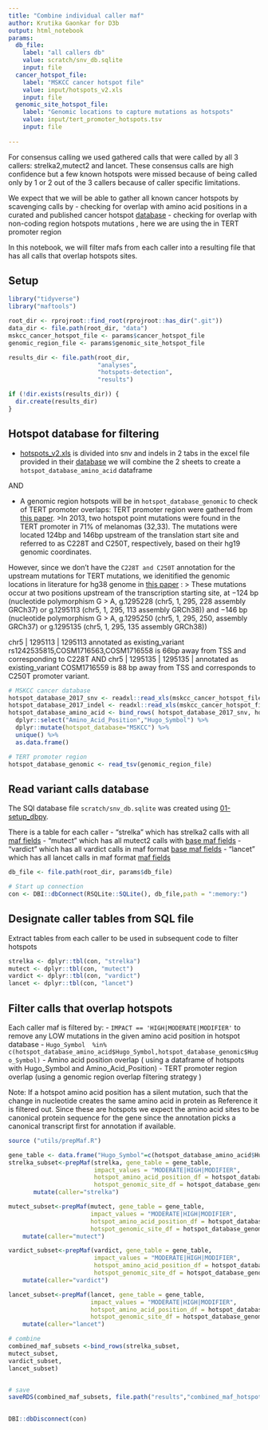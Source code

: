 ```yaml
---
title: "Combine individual caller maf"
author: Krutika Gaonkar for D3b
output: html_notebook
params:
  db_file:
    label: "all callers db"
    value: scratch/snv_db.sqlite
    input: file
  cancer_hotspot_file:
    label: "MSKCC cancer hotspot file"
    value: input/hotspots_v2.xls
    input: file  
  genomic_site_hotspot_file:
    label: "Genomic locations to capture mutations as hotspots"
    value: input/tert_promoter_hotspots.tsv
    input: file
    
---
```



For consensus calling we used gathered calls that were called by all 3 callers: strelka2,mutect2 and lancet. These consensus calls are high confidence but a few known hotspots were missed because of being called only by 1 or 2 out of the 3 callers because of caller specific limitations. 

We expect that we will be able to gather all known cancer hotspots by scavenging calls by
- checking for overlap with amino acid positions in a curated and published cancer hotspot [database](https://www.cancerhotspots.org/files/hotspots_v2.xls)
- checking for overlap with non-coding region hotspots mutations , here we are using the in TERT promoter region

In this notebook, we will filter mafs from each caller into a resulting file that has all calls that overlap hotspots sites.

## Setup
```r
library("tidyverse")
library("maftools")

root_dir <- rprojroot::find_root(rprojroot::has_dir(".git"))
data_dir <- file.path(root_dir, "data")
mskcc_cancer_hotspot_file <- params$cancer_hotspot_file
genomic_region_file <- params$genomic_site_hotspot_file

results_dir <- file.path(root_dir,
                         "analyses",
                         "hotspots-detection",
                         "results")

if (!dir.exists(results_dir)) {
  dir.create(results_dir)
}

```

## Hotspot database for filtering
- [hotspots_v2.xls](https://www.cancerhotspots.org/files/hotspots_v2.xls) is divided into snv and indels in 2 tabs in the excel file provided in their [database](https://www.cancerhotspots.org/#/download) we will combine the 2 sheets to create a `hotspot_database_amino_acid` dataframe 

AND

- A genomic region hotspots will be in `hotspot_database_genomic` to check of TERT promoter overlaps:
TERT promoter region were gathered from  [this paper](https://www.ncbi.nlm.nih.gov/pmc/articles/PMC4852159/).
>In 2013, two hotspot point mutations were found in the TERT promoter in 71% of melanomas (32,33). The mutations were located 124bp and 146bp upstream of the translation start site and referred to as C228T and C250T, respectively, based on their hg19 genomic coordinates.

However, since we don't have the `C228T and C250T` annotation for the upstream mutations for TERT mutations, we idenitified the genomic locations in literature for hg38 genome in [this paper](https://www.mdpi.com/1422-0067/21/17/6034/htm) :
> These mutations occur at two positions upstream of the transcription starting site, at −124 bp (nucleotide polymorphism G > A, g.1295228 (chr5, 1, 295, 228 assembly GRCh37) or g.1295113 (chr5, 1, 295, 113 assembly GRCh38)) and −146 bp (nucleotide polymorphism G > A, g.1295250 (chr5, 1, 295, 250, assembly GRCh37) or g.1295135 (chr5, 1, 295, 135 assembly GRCh38)) 

chr5 | 1295113 | 1295113 annotated as existing_variant rs1242535815,COSM1716563,COSM1716558 is 66bp away from TSS and corresponding to C228T
AND
chr5 | 1295135 | 1295135 | annotated as existing_variant COSM1716559 is 88 bp away from TSS and corresponds to C250T promoter variant.


```r
# MSKCC cancer database
hotspot_database_2017_snv <- readxl::read_xls(mskcc_cancer_hotspot_file,sheet = 1) 
hotspot_database_2017_indel <- readxl::read_xls(mskcc_cancer_hotspot_file,sheet = 2)
hotspot_database_amino_acid <- bind_rows( hotspot_database_2017_snv, hotspot_database_2017_indel) %>%
  dplyr::select("Amino_Acid_Position","Hugo_Symbol") %>%
  dplyr::mutate(hotspot_database="MSKCC") %>%
  unique() %>%
  as.data.frame()

# TERT promoter region
hotspot_database_genomic <- read_tsv(genomic_region_file)

```

## Read variant calls database 
The SQl database file `scratch/snv_db.sqlite` was created using [01-setup_dbpy](https://github.com/AlexsLemonade/OpenPBTA-analysis/tree/master/analyses/snv-callers#01-setup_dbpy). 

There is a table for each caller 
- "strelka" which has strelka2 calls with all [maf fields](https://github.com/AlexsLemonade/OpenPBTA-analysis/blob/2c1f5faf1f5687fa40b9b30fa6442798bd38557d/analyses/snv-callers/scripts/01-setup_db.py#L83-L219)
- "mutect" which has all mutect2 calls with [base maf fields](https://github.com/AlexsLemonade/OpenPBTA-analysis/blob/2c1f5faf1f5687fa40b9b30fa6442798bd38557d/analyses/snv-callers/scripts/01-setup_db.py#L221-L248) 
- "vardict" which has all vardict calls in maf format [base maf fields](https://github.com/AlexsLemonade/OpenPBTA-analysis/blob/2c1f5faf1f5687fa40b9b30fa6442798bd38557d/analyses/snv-callers/scripts/01-setup_db.py#L221-L248) 
- "lancet" which has all lancet calls in maf format [maf fields](https://github.com/AlexsLemonade/OpenPBTA-analysis/blob/2c1f5faf1f5687fa40b9b30fa6442798bd38557d/analyses/snv-callers/scripts/01-setup_db.py#L83-L219)

```r

db_file <- file.path(root_dir, params$db_file)

# Start up connection
con <- DBI::dbConnect(RSQLite::SQLite(), db_file,path = ":memory:")

```

## Designate caller tables from SQL file
Extract tables from each caller to be used in subsequent code to filter hotspots

```r
strelka <- dplyr::tbl(con, "strelka")
mutect <- dplyr::tbl(con, "mutect")
vardict <- dplyr::tbl(con, "vardict")
lancet <- dplyr::tbl(con, "lancet") 	

```

## Filter calls that overlap hotspots

Each caller maf is filtered by:
- `IMPACT == 'HIGH|MODERATE|MODIFIER'` to remove any LOW mutations in the given amino acid position in hotspot database
- `Hugo_Symbol  %in% c(hotspot_database_amino_acid$Hugo_Symbol,hotspot_database_genomic$Hugo_Symbol)`
- Amino acid position overlap ( using a dataframe of hotspots with Hugo_Symbol and Amino_Acid_Position)
- TERT promoter region overlap (using a genomic region overlap filtering strategy )

Note: If a hotspot amino acid position has a silent mutation, such that the change in nucleotide creates the same amino acid in protein as Reference it is filtered out. Since these are hotspots we expect the amino acid sites to be canonical protein sequence for the gene since the annotation picks a canonical transcript first for annotation if available. 

```r
source ("utils/prepMaf.R")

gene_table <- data.frame("Hugo_Symbol"=c(hotspot_database_amino_acid$Hugo_Symbol,hotspot_database_genomic$Hugo_Symbol))
strelka_subset<-prepMaf(strelka, gene_table = gene_table,
                        impact_values = "MODERATE|HIGH|MODIFIER",
                        hotspot_amino_acid_position_df = hotspot_database_amino_acid, 
                        hotspot_genomic_site_df = hotspot_database_genomic) %>%
       mutate(caller="strelka")	

mutect_subset<-prepMaf(mutect, gene_table = gene_table,
                       impact_values = "MODERATE|HIGH|MODIFIER",
                       hotspot_amino_acid_position_df = hotspot_database_amino_acid, 
                       hotspot_genomic_site_df = hotspot_database_genomic) %>%
	mutate(caller="mutect")

vardict_subset<-prepMaf(vardict, gene_table = gene_table,
                        impact_values = "MODERATE|HIGH|MODIFIER",
                        hotspot_amino_acid_position_df = hotspot_database_amino_acid, 
                        hotspot_genomic_site_df = hotspot_database_genomic) %>%
	mutate(caller="vardict")

lancet_subset<-prepMaf(lancet, gene_table = gene_table,
                       impact_values = "MODERATE|HIGH|MODIFIER",
                       hotspot_amino_acid_position_df = hotspot_database_amino_acid,
                       hotspot_genomic_site_df = hotspot_database_genomic) %>%
	mutate(caller="lancet")

# combine
combined_maf_subsets <-bind_rows(strelka_subset,
mutect_subset,
vardict_subset,
lancet_subset) 


# save 
saveRDS(combined_maf_subsets, file.path("results","combined_maf_hotspots.RDS"))
	      
```


```r
DBI::dbDisconnect(con)
```
